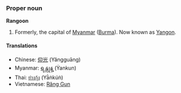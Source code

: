 ===Proper noun===
'''Rangoon'''

# Formerly, the capital of [[Myanmar]] ([[Burma]]). Now known as [[Yangon]].

====Translations====
*Chinese: [[仰光]] (Yăngguāng)
*Myanmar: [[ရန္ကုန္]] (Ẏankun)
*Thai: [[ย่างกุ้ง]] (Yā̀ṅkúṅ)
*Vietnamese: [[Răng Gun]]